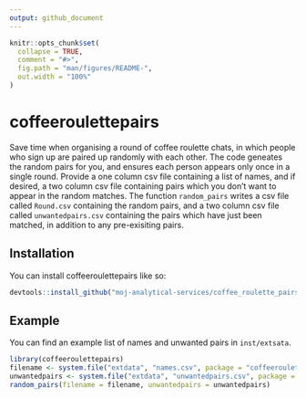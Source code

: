```yaml
---
output: github_document
---
```


<!-- README.md is generated from README.Rmd. Please edit that file -->

```r
knitr::opts_chunk$set(
  collapse = TRUE,
  comment = "#>",
  fig.path = "man/figures/README-",
  out.width = "100%"
)
```

# coffeeroulettepairs

<!-- badges: start -->
<!-- badges: end -->

Save time when organising a round of coffee roulette chats, in which people who sign up are paired up randomly with each other. The code geneates the random pairs for you, and ensures each person appears only once in a single round. Provide a one column csv file containing a list of names, and if desired, a two column csv file containing pairs which you don't want to appear in the random matches. The function `random_pairs` writes a csv file called `Round.csv` containing the random pairs, and a two column csv file called `unwantedpairs.csv` containing the pairs which have just been matched, in addition to any pre-exisiting pairs.

## Installation

You can install coffeeroulettepairs like so:

``` r
devtools::install_github("moj-analytical-services/coffee_roulette_pairs")
```

## Example


You can find an example list of names and unwanted pairs in `inst/extsata`. 

```r
library(coffeeroulettepairs)
filename <- system.file("extdata", "names.csv", package = "coffeeroulettepairs")
unwantedpairs <- system.file("extdata", "unwantedpairs.csv", package = "coffeeroulettepairs")
random_pairs(filename = filename, unwantedpairs = unwantedpairs)
```


